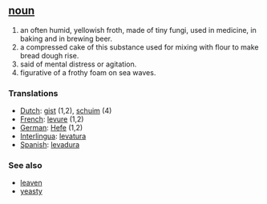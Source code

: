 == [[noun]] ==

# an often humid, yellowish froth, made of tiny fungi, used in medicine, in baking and in brewing beer.
# a compressed cake of this substance used for mixing with flour to make  bread dough rise.
# said of mental distress or agitation.
# figurative of a frothy foam on sea waves.

=== Translations ===
*[[Dutch]]: [[gist]] (1,2), [[schuim]] (4)
*[[French]]: [[levure]] (1,2)
*[[German]]: [[Hefe]] (1,2)
*[[Interlingua]]: [[levatura]]
*[[Spanish]]: [[levadura]]

=== See also ===
*[[leaven]]
*[[yeasty]]